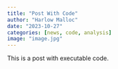 ```yaml
---
title: "Post With Code"
author: "Harlow Malloc"
date: "2023-10-27"
categories: [news, code, analysis]
image: "image.jpg"
---
```


This is a post with executable code.
